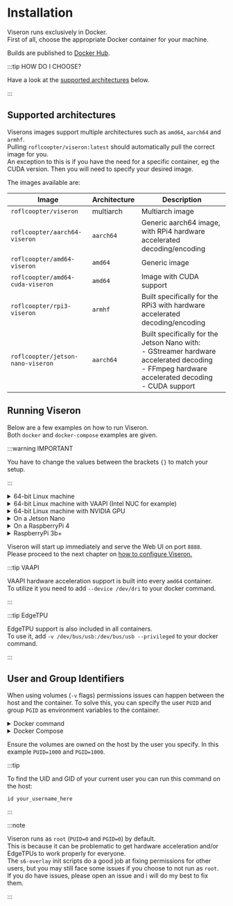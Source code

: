 
# Installation

Viseron runs exclusively in Docker.<br />
First of all, choose the appropriate Docker container for your machine. <br />

Builds are published to [Docker Hub](https://hub.docker.com/repository/docker/roflcoopter/viseron).

:::tip HOW DO I CHOOSE?

Have a look at the [supported architectures](#supported-architectures) below.

:::

## Supported architectures

Viserons images support multiple architectures such as `amd64`, `aarch64` and `armhf`. <br />
Pulling `roflcoopter/viseron:latest` should automatically pull the correct image for you. <br />
An exception to this is if you have the need for a specific container, eg the CUDA version.
Then you will need to specify your desired image.

The images available are:

| Image                             | Architecture | Description                                                                                                                                                 |
| --------------------------------- | ------------ | ----------------------------------------------------------------------------------------------------------------------------------------------------------- |
| `roflcoopter/viseron`             | multiarch    | Multiarch image                                                                                                                                             |
| `roflcoopter/aarch64-viseron`     | `aarch64`    | Generic aarch64 image, with RPi4 hardware accelerated decoding/encoding                                                                                     |
| `roflcoopter/amd64-viseron`       | `amd64`      | Generic image                                                                                                                                               |
| `roflcoopter/amd64-cuda-viseron`  | `amd64`      | Image with CUDA support                                                                                                                                     |
| `roflcoopter/rpi3-viseron`        | `armhf`      | Built specifically for the RPi3 with hardware accelerated decoding/encoding                                                                                 |
| `roflcoopter/jetson-nano-viseron` | `aarch64`    | Built specifically for the Jetson Nano with:<br />- GStreamer hardware accelerated decoding<br />- FFmpeg hardware accelerated decoding<br />- CUDA support |

## Running Viseron

Below are a few examples on how to run Viseron. <br />
Both `docker` and `docker-compose` examples are given.

:::warning IMPORTANT

You have to change the values between the brackets `{}` to match your setup.

:::

<details>
<summary>64-bit Linux machine</summary>

<Tabs groupId="docker-type">
<TabItem value="docker" label="Docker">

```bash
docker run --rm \
  -v {recordings path}:/recordings \
  -v {recordings path}:/segments \
  -v {recordings path}:/snapshots \
  -v {recordings path}:/thumbnails \
  -v {config path}:/config \
  -v /etc/localtime:/etc/localtime:ro \
  -p 8888:8888 \
  --name viseron \
  --shm-size=1024mb \
  roflcoopter/viseron:latest
```

</TabItem>
<TabItem value="docker-compose" label="Docker-Compose">

```yaml
version: "2.4"

services:
  viseron:
    image: roflcoopter/viseron:latest
    container_name: viseron
    shm_size: "1024mb"
    volumes:
      - {recordings path}:/recordings
      - {recordings path}:/segments
      - {recordings path}:/snapshots
      - {recordings path}:/thumbnails
      - {config path}:/config
      - /etc/localtime:/etc/localtime:ro
    ports:
      - 8888:8888
```

</TabItem>
</Tabs>

</details>
<details>
<summary>64-bit Linux machine with VAAPI (Intel NUC for example)</summary>

<Tabs groupId="docker-type">
<TabItem value="docker" label="Docker">

```bash
docker run --rm \
  -v {recordings path}:/recordings \
  -v {recordings path}:/segments \
  -v {recordings path}:/snapshots \
  -v {recordings path}:/thumbnails \
  -v {config path}:/config \
  -v /etc/localtime:/etc/localtime:ro \
  -p 8888:8888 \
  --name viseron \
  --shm-size=1024mb \
  --device /dev/dri \
  roflcoopter/viseron:latest
```

</TabItem>
<TabItem value="docker-compose" label="Docker-Compose">

```yaml
version: "2.4"

services:
  viseron:
    image: roflcoopter/viseron:latest
    container_name: viseron
    shm_size: "1024mb"
    volumes:
      - {recordings path}:/recordings
      - {recordings path}:/segments
      - {recordings path}:/snapshots
      - {recordings path}:/thumbnails
      - {config path}:/config
      - /etc/localtime:/etc/localtime:ro
    ports:
      - 8888:8888
    devices:
      - /dev/dri
```

</TabItem>
</Tabs>
</details>

<details>
  <summary>64-bit Linux machine with NVIDIA GPU</summary>

<Tabs groupId="docker-type">
<TabItem value="docker" label="Docker">

```bash
docker run --rm \
  -v {recordings path}:/recordings \
  -v {recordings path}:/segments \
  -v {recordings path}:/snapshots \
  -v {recordings path}:/thumbnails \
  -v {config path}:/config \
  -v /etc/localtime:/etc/localtime:ro \
  -p 8888:8888 \
  --name viseron \
  --shm-size=1024mb \
  --runtime=nvidia \
  roflcoopter/amd64-cuda-viseron:latest
```

</TabItem>
<TabItem value="docker-compose" label="Docker-Compose">

```yaml
version: "2.4"

services:
  viseron:
    image: roflcoopter/amd64-cuda-viseron:latest
    container_name: viseron
    shm_size: "1024mb"
    volumes:
      - {recordings path}:/recordings
      - {recordings path}:/segments
      - {recordings path}:/snapshots
      - {recordings path}:/thumbnails
      - {config path}:/config
      - /etc/localtime:/etc/localtime:ro
    ports:
      - 8888:8888
    runtime: nvidia
```

</TabItem>
</Tabs>

:::warning

Make sure [NVIDIA Container Toolkit](https://github.com/NVIDIA/nvidia-container-toolkit) is installed.

:::

</details>

<details>
  <summary>On a Jetson Nano</summary>

<Tabs groupId="docker-type">
<TabItem value="docker" label="Docker">

```bash
docker run --rm \
  -v {recordings path}:/recordings \
  -v {recordings path}:/segments \
  -v {recordings path}:/snapshots \
  -v {recordings path}:/thumbnails \
  -v {config path}:/config \
  -v /etc/localtime:/etc/localtime:ro \
  -p 8888:8888 \
  --name viseron \
  --shm-size=1024mb \
  --runtime=nvidia \
  --privileged \
  roflcoopter/jetson-nano-viseron:latest
```

:::warning

It is a must to run with `--privileged` so the container gets access to all the needed devices for hardware acceleration.<br />
You can probably get around this by manually mounting all the needed devices but this is not something I have looked into.

:::

</TabItem>
<TabItem value="docker-compose" label="Docker-Compose">

```yaml
version: "2.4"

services:
  viseron:
    image: roflcoopter/jetson-nano-viseron:latest
    container_name: viseron
    shm_size: "1024mb"
    volumes:
      - {recordings path}:/recordings
      - {recordings path}:/segments
      - {recordings path}:/snapshots
      - {recordings path}:/thumbnails
      - {config path}:/config
      - /etc/localtime:/etc/localtime:ro
    ports:
      - 8888:8888
    runtime: nvidia
    privileged: true
```

:::warning

It is a must to run with `privileged: true` so the container gets access to all the needed devices for hardware acceleration.<br />
You can probably get around this by manually mounting all the needed devices but this is not something I have looked into.

:::

</TabItem>
</Tabs>

</details>

<details>
<summary>On a RaspberryPi 4</summary>
<Tabs groupId="docker-type">
<TabItem value="docker" label="Docker">

```bash
docker run --rm \
  --privileged \
  -v {recordings path}:/recordings \
  -v {recordings path}:/segments \
  -v {recordings path}:/snapshots \
  -v {recordings path}:/thumbnails \
  -v {config path}:/config \
  -v /etc/localtime:/etc/localtime:ro \
  -v /dev/bus/usb:/dev/bus/usb \
  -v /opt/vc/lib:/opt/vc/lib \
  -p 8888:8888 \
  --name viseron \
  --shm-size=1024mb \
  --device=/dev/video10:/dev/video10 \
  --device=/dev/video11:/dev/video11 \
  --device=/dev/video12:/dev/video12 \
  --device /dev/bus/usb:/dev/bus/usb \
  roflcoopter/viseron:latest
```

</TabItem>
<TabItem value="docker-compose" label="Docker-Compose">

```yaml
version: "2.4"
services:
  viseron:
    image: roflcoopter/viseron:latest
    container_name: viseron
    shm_size: "1024mb"
    volumes:
      - {recordings path}:/recordings
      - {recordings path}:/segments
      - {recordings path}:/snapshots
      - {recordings path}:/thumbnails
      - {config path}:/config
      - /etc/localtime:/etc/localtime:ro
    devices:
      - /dev/video10:/dev/video10
      - /dev/video11:/dev/video11
      - /dev/video12:/dev/video12
      - /dev/bus/usb:/dev/bus/usb
    ports:
      - 8888:8888
    privileged: true
```

</TabItem>
</Tabs>

:::warning

Viseron is quite RAM intensive, mostly because of the object detection.<br />
I do not recommend using an RPi unless you have a Google Coral EdgeTPU.<br />
The CPU is not fast enough and you might run out of memory.

:::

:::tip

Configure a substream if you plan on running Viseron on an RPi.

:::

</details>

<details>
<summary>RaspberryPi 3b+</summary>
<Tabs groupId="docker-type">
<TabItem value="docker" label="Docker">

```bash
docker run --rm \
  --privileged \
  -v {recordings path}:/recordings \
  -v {recordings path}:/segments \
  -v {recordings path}:/snapshots \
  -v {recordings path}:/thumbnails \
  -v {config path}:/config \
  -v /etc/localtime:/etc/localtime:ro \
  -v /opt/vc/lib:/opt/vc/lib \
  -p 8888:8888 \
  --name viseron \
  --shm-size=1024mb \
  --device /dev/vchiq:/dev/vchiq \
  --device /dev/vcsm:/dev/vcsm \
  --device /dev/bus/usb:/dev/bus/usb \
  roflcoopter/viseron:latest
```

</TabItem>
<TabItem value="docker-compose" label="Docker-Compose">

```yaml
version: "2.4"
services:
  viseron:
    image: roflcoopter/viseron:latest
    container_name: viseron
    shm_size: "1024mb"
    volumes:
      - {recordings path}:/recordings
      - {recordings path}:/segments
      - {recordings path}:/snapshots
      - {recordings path}:/thumbnails
      - {config path}:/config
      - /etc/localtime:/etc/localtime:ro
      - /opt/vc/lib:/opt/vc/lib
    devices:
      - /dev/vchiq:/dev/vchiq
      - /dev/vcsm:/dev/vcsm
      - /dev/bus/usb:/dev/bus/usb
    ports:
      - 8888:8888
    privileged: true
```

</TabItem>
</Tabs>

:::warning

Viseron is quite RAM intensive, mostly because of the object detection.<br />
I do not recommend using an RPi unless you have a Google Coral EdgeTPU.<br />
The CPU is not fast enough and you might run out of memory.

:::
:::tip

To make use of hardware accelerated decoding/encoding you might have to increase the allocated GPU memory.<br />
To do this edit `/boot/config.txt` and set `gpu_mem=256` and then reboot.

:::

:::tip

Configure a substream if you plan on running Viseron on an RPi.

:::

</details>

Viseron will start up immediately and serve the Web UI on port `8888`.<br />
Please proceed to the next chapter on [how to configure Viseron.](configuration)

:::tip VAAPI

VAAPI hardware acceleration support is built into every `amd64` container.<br />
To utilize it you need to add `--device /dev/dri` to your docker command.

:::

:::tip EdgeTPU

EdgeTPU support is also included in all containers.<br />
To use it, add `-v /dev/bus/usb:/dev/bus/usb --privileged` to your docker command.

:::

## User and Group Identifiers

When using volumes (`-v` flags) permissions issues can happen between the host and the container.
To solve this, you can specify the user `PUID` and group `PGID` as environment variables to the container.

<details>
  <summary>Docker command</summary>

```bash
docker run --rm \
  -v {recordings path}:/recordings \
  -v {recordings path}:/segments \
  -v {recordings path}:/snapshots \
  -v {recordings path}:/thumbnails \
  -v {config path}:/config \
  -v /etc/localtime:/etc/localtime:ro \
  -p 8888:8888 \
  --name viseron \
  --shm-size=1024mb \
  -e PUID=1000 \
  -e PGID=1000 \
  roflcoopter/viseron:latest
```

</details>

<details>
  <summary>Docker Compose</summary>

Example docker-compose

```yaml
version: "2.4"

services:
  viseron:
    image: roflcoopter/viseron:latest
    container_name: viseron
    shm_size: "1024mb"
    volumes:
      - {recordings path}:/recordings
      - {recordings path}:/segments
      - {recordings path}:/snapshots
      - {recordings path}:/thumbnails
      - {config path}:/config
      - /etc/localtime:/etc/localtime:ro
    ports:
      - 8888:8888
    environment:
      - PUID=1000
      - PGID=1000
```

</details>

Ensure the volumes are owned on the host by the user you specify.
In this example `PUID=1000` and `PGID=1000`.

:::tip

To find the UID and GID of your current user you can run this command on the host:

```
id your_username_here
```

:::

:::note

Viseron runs as `root` (`PUID=0` and `PGID=0`) by default.<br />
This is because it can be problematic to get hardware acceleration and/or EdgeTPUs to work properly for everyone.<br />
The `s6-overlay` init scripts do a good job at fixing permissions for other users, but you may still face some issues if you choose to not run as `root`.<br />
If you do have issues, please open an issue and i will do my best to fix them.

:::
